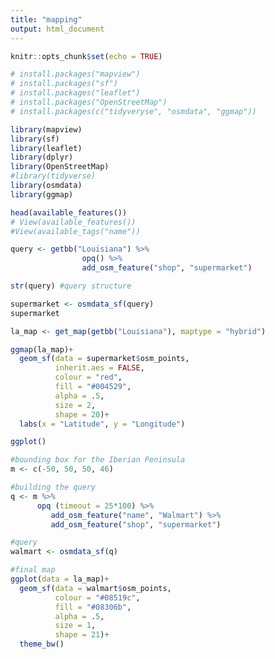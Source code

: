 ---
title: "mapping"
output: html_document
---

```{r setup, include=FALSE}
knitr::opts_chunk$set(echo = TRUE)
```

```{r}
# install.packages("mapview")
# install.packages("sf")
# install.packages("leaflet")
# install.packages("OpenStreetMap")
# install.packages(c("tidyveryse", "osmdata", "ggmap"))

library(mapview)
library(sf)
library(leaflet)
library(dplyr)
library(OpenStreetMap)
#library(tidyverse)
library(osmdata)
library(ggmap)
```

```{r}
head(available_features())
# View(available_features())
#View(available_tags("name"))
```

```{r}
query <- getbb("Louisiana") %>%
                opq() %>%
                add_osm_feature("shop", "supermarket")

str(query) #query structure
```

```{r}
supermarket <- osmdata_sf(query)
supermarket
```

```{r}
la_map <- get_map(getbb("Louisiana"), maptype = "hybrid")

ggmap(la_map)+
  geom_sf(data = supermarket$osm_points,
          inherit.aes = FALSE,
          colour = "red",
          fill = "#004529",
          alpha = .5,
          size = 2,
          shape = 20)+
  labs(x = "Latitude", y = "Longitude")

```

```{r}
ggplot()
```


```{r}
#bounding box for the Iberian Peninsula
m <- c(-50, 50, 50, 46)

#building the query
q <- m %>% 
      opq (timeout = 25*100) %>%
         add_osm_feature("name", "Walmart") %>%
         add_osm_feature("shop", "supermarket")

#query
walmart <- osmdata_sf(q)

#final map
ggplot(data = la_map)+
  geom_sf(data = walmart$osm_points,
          colour = "#08519c",
          fill = "#08306b",
          alpha = .5,
          size = 1,
          shape = 21)+
  theme_bw()
```

